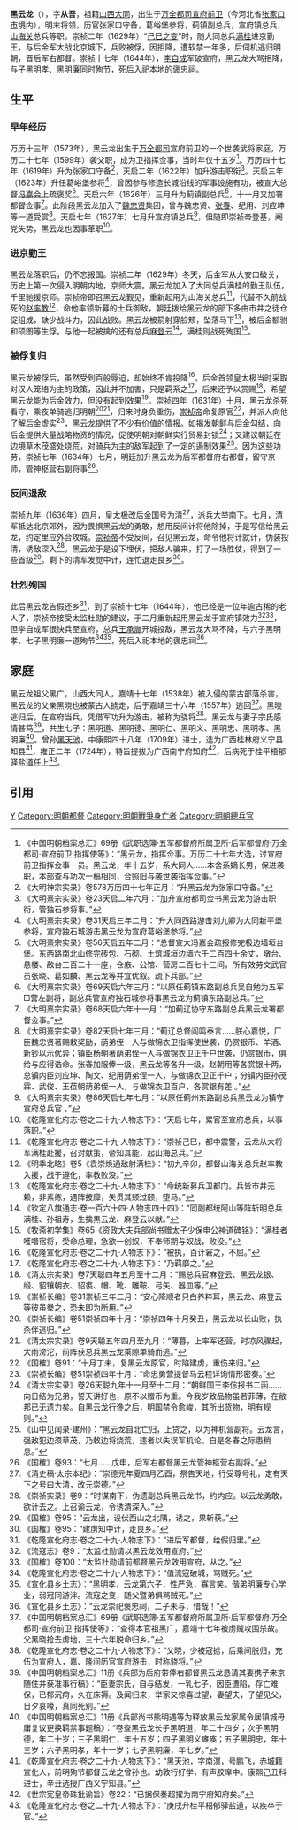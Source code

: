 {{otheruses|subject=崇祯年间的右都督黑云龙|other=辽阳副总兵[[黑春|黑春]]之子黑云龙|黑云龙 (明朝辽东武将)}}
{{東亞男性歷史人物
| 名稱 = 黑云龙
| 身份 = 武将
| 國家 = 中国
| 時代 = 明朝
| 主君 =
| 屆數 =
| 最高職務 =
| 前任 =
| 繼任 =
| 圖片名稱 =
| 圖片大小 =
| 圖片說明 =
| 氏 =
| 姓 =
| 名 =
| 姓名 =
| 羅馬拼音 =
| 字 = 从吾
| 號 =
| 職官 = 后军都督府右都督<small> 本官</small><br>神枢营右副将<small> 差遣</small>
| 封爵 =
| 封號 =
| 位階 = 正一品
| 封地 =
| 神號 =
| 尊號 =
| 族裔 = 
| 旗籍 =
| 氏族 =
| 籍貫 =
| 祖籍 = 山西大同
| 本籍 =
| 出身地 =
| 府邸 =
| 世系 =
| 初名 =
| 小字 =
| 別名 =
| 法號 =
| 院號 =
| 其他名號 =
| 出生日期 = 1573年
| 出生地點 = 万全宣府
| 婚年 =
| 逝世日期 = 1644年
| 逝世地點 = 万全宣府
| 在位年代 =
| 廟號 =
| 諡號 =
| 墓葬 =
| 祠廟 = 褒忠祠
| 父親 = 黑晓
| 嫡母 =
| 母親 =
| 繼父=
| 繼母=
| 養父=
| 養母=
| 元配 =
| 正室 =
| 妻 = 宗氏
| 繼室 =
| 平妻 =
| 側室 =
| 元配之父 =
| 元配之嫡母 =
| 元配之母 =
| 正室之父 =
| 正室之嫡母 =
| 正室之母 =
| 妻之父 =
| 妻之嫡母 =
| 妻之母 =
| 繼室之父 =
| 繼室之嫡母 =
| 繼室之母 =
| 平妻之父 =
| 平妻之嫡母 =
| 平妻之母 =
| 兄弟 =
| 姊妹 =
| 嫡兄弟 =
| 嫡姊妹 =
| 庶兄弟 =
| 庶姊妹 =
| 同胞兄弟 =
| 同胞姊妹 =
| 異母兄弟 =
| 異母姊妹 =
| 異父兄弟 =
| 異父姊妹 =
| 繼兄弟 =
| 繼姊妹 =
| 子 =黑明道<br>黑明德<br>黑明仁<br>黑明义<br>黑明忠<br>黑明孝<br>黑明廉
| 女 =
| 嫡子 =
| 嫡女 =
| 庶子 =
| 庶女 =
| 養子 =
| 養女 =
| 繼子 =
| 繼女 =
| 其他親屬 =祖父黑广<br>曾孙黑天池
| 出身 =
| 功名 =
| 經歷 =
| 著作 =
| 注釋 =
}}
'''黑云龙'''（{{Bd|1573年|3 = 1644年|catIdx = H黑}}），字'''从吾'''，祖籍[[山西|山西]][[大同|大同]]，出生于[[万全都指挥使司|万全都司]][[宣府前卫|宣府前卫]]（今河北省[[张家口市|张家口市]]境内），明末将领，历官张家口守备，葛峪堡参将，蓟镇副总兵，宣府镇总兵，[[山海关|山海关]]总兵等职。崇祯二年（1629年）“[[己巳之變_(崇禎)|己巳之变]]”时，随大同总兵[[满桂|满桂]]进京勤王，与后金军大战北京城下，兵败被俘，因拒降，遭软禁一年多，后伺机逃归明朝，晋后军右都督。崇祯十七年（1644年），[[李自成|李自成]]军破宣府，黑云龙大骂拒降，与子黑明孝、黑明廉同时殉节，死后入祀本地的褒忠祠。

== 生平 ==
=== 早年经历 ===
万历十三年（1573年），黑云龙出生于[[万全都司|万全都司]]宣府前卫的一个世袭武将家庭，万历二十七年（1599年）袭父职，成为卫指挥佥事，当时年仅十五岁<ref>《中国明朝档案总汇》69册《武职选簿·五军都督府所属卫所·后军都督府·万全都司·宣府前卫·指挥使等》：“黑云龙，指挥佥事。万历二十七年大选，过宣府前卫指挥佥事一员。黑云龙，年十五岁，系大同人……本舍系嫡长男，保进袭职，本部查与功次一稿相同，合照旧与袭世袭指挥佥事。”</ref>。万历四十七年（1619年）升为张家口守备<ref>《大明神宗实录》卷578万历四十七年正月：“升黑云龙为张家口守备。”</ref>，天启二年（1622年）加升游击职衔<ref>《大明熹宗实录》卷23天启二年六月：“加升宣府都司佥书黑云龙为游击职衔，管独石参将事。”</ref>。天启三年（1623年）升任葛峪堡参将<ref>《大明熹宗实录》卷31天启三年二月：“升大同西路游击刘九卿为大同新平堡参将，宣府独石城游击黑云龙为宣府葛峪堡参将。”</ref>，曾因参与修造长城沿线的军事设施有功，被宣大总督[[冯嘉会|冯嘉会]]上疏褒奖<ref>《大明熹宗实录》卷56天启五年二月：“总督宣大冯嘉会疏报修完极边墙垣台堡。东西路南北山修完砖包、石砌、土筑城垣边墙六千二百四十余丈，墩台、悬楼、敌台三百二十一座，仓廒、公馆、营房二百七十三间，所有效劳文武官员张晓、葛如麟、黑云龙等并宜优叙。疏下兵部。”</ref>。天启六年（1626年）三月升为蓟镇副总兵<ref>《大明熹宗实录》卷69天启六年三月：“以原任蓟镇东路副总兵吴自勉为五军□营左副将，副总兵管宣府独石城参将事黑云龙为蓟镇东路副总兵。”</ref>，十一月又加署都督佥事<ref>《大明熹宗实录》卷68天启六年十一月：“加蓟辽协守东路副总兵黑云龙署都督佥事。”</ref>。此阶段黑云龙加入了[[魏忠贤|魏忠贤]]集团，曾与魏忠贤、[[张春|张春]]、纪用、刘应坤等一道受赏<ref>《大明熹宗实录》卷82天启七年三月：“蓟辽总督阎鸣泰言……朕心嘉悦，厂臣魏忠贤著赐敕奖励，荫弟侄一人与做锦衣卫指挥使世袭，仍赏银币、羊酒、新钞以示优异；镇臣杨朝著荫弟侄一人与做锦衣卫正千户世袭，仍赏银币，俱给与应得诰命。张春加服俸一级，黑云龙等各升一级，赵朝用等各赏银十两，总镇内臣刘应坤、陶文、纪用荫弟侄一人，与做锦衣卫正千户；分镇内臣孙茂霖、武俊、王莅朝荫弟侄一人，与做锦衣卫百户，各赏银有差 。”</ref>。天启七年（1627年）七月升宣府镇总兵<ref>《大明熹宗实录》卷86天启七年七月：“以原任蓟州东路副总兵黑云龙为镇守宣府总兵官 。”</ref>，但随即崇祯帝登基，阉党失势，黑云龙也因事革职<ref>《乾隆宣化府志·卷之二十九·人物志下》：“天启七年，累官至宣府总兵，以事落职。”</ref>。

=== 进京勤王 ===
黑云龙落职后，仍不忘报国。崇祯二年（1629年）冬天，后金军从大安口破关，历史上第一次侵入明朝内地，京师大震。黑云龙加入了大同总兵满桂的勤王队伍，千里驰援京师。崇祯帝即召黑云龙觐见，重新起用为山海关总兵<ref>《乾隆宣化府志·卷之二十九·人物志下》：“崇祯己巳，都中震警，云龙从大将军满桂赴援，召对献策，帝知其能，起山海总兵。”</ref>，代替不久前战死的[[赵率教|赵率教]]<ref>《明季北略》卷5《袁崇焕通敌射满桂》：“初九辛卯，都督山海关总兵赵率教入援，战于遵化，率教败没。”</ref>，命他率领新募的士兵御敌，朝廷拨给黑云龙的部下多由市井之徒仓促组成，缺少战斗力，因此战败。黑云龙被箭射穿脸颊，坠落马下<ref>《乾隆宣化府志·卷之二十九·人物志下》：“命统新募兵卫都门。兵皆市井无赖，非素练，遇阵披靡，矢贯其颊过颐，堕马。”</ref>，被后金额驸和硕图等生俘，与他一起被擒的还有总兵[[麻登云|麻登云]]<ref> 《钦定八旗通志·卷一百六十四·人物志四十四》：“同副都统阿山等阵斩明总兵满桂、孙祖寿，生擒黒云龙、麻登云以献。”</ref>，满桂则战死殉国<ref>《牧斋初学集》卷65《资政大夫兵部尚书赠太子少保申公神道碑铭》：“满桂者嚄唶宿将，受命总理，急欲一创奴，不奉师期与奴战，败没。”</ref>。

===被俘复归===
黑云龙被俘后，虽然受到百般辱迫，却始终不肯投降<ref>《乾隆宣化府志·卷之二十九·人物志下》：“被执，百计窘之，不屈。”</ref>。后金首领[[皇太极|皇太极]]当时采取对汉人笼络为主的政策，因此并不加害，只是羁系之<ref>《乾隆宣化府志·卷之二十九·人物志下》：“乃羁靡之。”</ref>，后来还予以赏赐<ref> 《清太宗实录》卷7天聪四年五月至十二月：“赐总兵官麻登云、黑云龙银、缎、貂镶朝衣、貂裘、帽、靴、雕鞍、弓矢、器皿等。”</ref>，希望黑云龙能为后金效力，但没有起到效果<ref>《崇祯长编》卷31崇祯三年二月：“安心降顺者只白养粹耳，黑云龙、麻登云等彼虽豢之，恐未即为所用。”</ref>。崇祯四年（1631年）十月，黑云龙杀死看守，乘夜单骑逃归明朝<ref>《崇祯长编》卷51崇祯四年十月：“崇祯四年十月癸丑，黑云龙以长山败，执杀伴逃归。”</ref><ref>《清太宗实录》卷9天聪五年四月至九月：“薄暮，上率军还营。时凉风骤起，大雨滂沱，前阵获总兵黑云龙乘隙单骑而逃。”</ref>，归来时身负重伤，[[崇祯帝|崇祯帝]]命复原官<ref>《国榷》卷91：“十月丁未，复黑云龙原官，时陷建虏，重伤来归。”</ref>，并派人向他了解后金虚实<ref>《崇祯长编》卷51崇祯四年十月：“命忠勇营提督马云程详询情形密奏。”</ref>，黑云龙提供了不少有价值的情报。如揭发朝鲜与后金勾结，向后金提供大量战略物资的情况，促使明朝对朝鲜实行贸易封锁<ref>《清太宗实录》卷26天聪九年十一月至十二月：“朝鲜国王李倧报书二函……向日结为兄弟，誓天讲好也，原不以赠币为重。今我岁致品物虽若菲薄，在敝邦已无遗力矣。自黑云龙行谗之后，明国禁令愈峻，其所出货物，明有规则。” </ref>；又建议朝廷在边境草木茂盛处烧荒，对骑兵为主的敌军起到了一定的遏制效果<ref>《山中见闻录·建州》：“黑云龙自北亡归，上贷之，以为神机营副将。云龙言，强敌犯边须草茂，乃敕边将烧荒，违者以失误军机论。自是冬春之际患稍息。”</ref>。因为这些功劳，崇祯七年（1634年）七月，明廷加升黑云龙为后军都督府右都督，留守京师，管神枢营右副将事<ref>《国榷》卷93：“七月……戊申，后军右都督黑云龙管神枢营右副将。”</ref>。

===反间退敌===
崇祯九年（1636年）四月，皇太极改后金国号为清<ref>《清史稿·太宗本纪》：“崇德元年夏四月乙酉，祭告天地，行受尊号礼，定有天下之号曰大清，改元崇德。”</ref>，派兵大举南下。七月，清军抵达北京郊外，因为畏惧黑云龙的勇敢，想用反间计将他除掉，于是写信给黑云龙，约定里应外合攻城。[[崇祯帝|崇祯帝]]不受反间，召见黑云龙，命令他将计就计，伪装投清，诱敌深入<ref>《崇祯实录》卷9：“时谋南下，伪遗副总兵黑云龙书，约内应。以云龙勇敢，欲计去之。上召谕云龙，令诱清深入。”</ref>。黑云龙于是设下埋伏，把敌人骗来，打了一场胜仗，得到了一些首级<ref>《国榷》卷95：“云龙出，设伏西山之北隅，诱之，果斩获。”</ref>。剩下的清军发觉中计，连忙退走良乡<ref>《国榷》卷95：“建虏知中计，走良乡。”</ref>。

=== 壮烈殉国 ===

此后黑云龙告假还乡<ref>《乾隆宣化府志·卷之二十九·人物志下》：“进后军都督，给假归里。”</ref>，到了崇祯十七年（1644年），他已经是一位年逾古稀的老人了，崇祯帝接受太监杜勋的建议，于二月重新起用黑云龙于宣府镇效力<ref>《流寇志》卷9：“太监杜勋请以黑云龙效用宣府。”</ref><ref>《国榷》卷100：“太监杜勋请前都督黑云龙效用宣府，从之。”</ref>，但李自成军很快兵至宣府，总兵[[王承胤|王承胤]]开城投敌，黑云龙大骂不降，与六子黑明孝、七子黑明廉一道殉节<ref>《乾隆宣化府志·卷之二十九·人物志下》：“值流寇破城，骂贼死。”</ref><ref>《宣化县乡土志》：“黑明孝，云龙第六子，性严急，寡言笑。偕弟明廉专心学业，弱冠同游泮。流寇之变，随父暨弟俱骂贼死。”</ref>，死后入祀本地的褒忠祠<ref>《宣化县乡土志》：“云龙崇祀褒忠祠，二子未与，惜哉！”</ref>。

== 家庭 ==
黑云龙祖父黑广，山西大同人，嘉靖十七年（1538年）被入侵的蒙古部落杀害，黑云龙的父亲黑晓也被蒙古人掳走，后于嘉靖三十六年（1557年）逃回<ref>《中国明朝档案总汇》69册《武职选簿·五军都督府所属卫所·后军都督府·万全都司·宣府前卫·指挥使等》：“查得本官祖黑广，嘉靖十七年被虏贼攻围杀故。父黑晓抢去虏地，三十六年脱命归乡。”</ref>。黑晓逃归后，在宣府当兵，凭借军功升为游击，被称为骁将<ref>《乾隆宣化府志·卷之二十九·人物志下》：“父晓，少被寇掳，后乘间脱归，充伍为宣府人，嘉、隆间历官宣府游击，时称骁将。”</ref>。黑云龙与妻子宗氏感情甚笃<ref>《中国明朝档案总汇》11册《兵部为后府带俸右都督黑云龙恳请其妻携子来京随住并获准事行稿》：“臣妻宗氏，自与结发，一乳七子，因臣遭陷，存亡难保，已郁沉疴，久在床褥。及闻归来，举家又惊喜过望，妻望夫，子望见父，日夕哀嚎，真同死别。”</ref>，共生七子：黑明道、黑明德、黑明仁、黑明义、黑明忠、黑明孝、黑明廉<ref>《中国明朝档案总汇》11册《兵部尚书熊明遇等为释放黑云龙家属令居镇城毋庸复议更换羁禁事题稿》：“卷查黑云龙长子黑明道，年二十四岁；次子黑明德，年二十岁；三子黑明仁，年十五岁；四子黑明义瘫痪；五子黑明忠，年十三岁；六子黑明孝，年十一岁；七子黑明廉，年七岁。”</ref>。曾孙[[黑天池|黑天池]]，中康熙四十八年（1709年）进士，选为广西桂林府义宁县知县<ref>《乾隆宣化府志·卷之二十九·人物志下》：“黑天池，字南溟，号鹏飞，赤城籍宣化人，前明殉节都督云龙之曾孙也。幼敦行好学，有声胶庠中。康熙己丑科进士，辛丑选授广西义宁知县。”</ref>，雍正二年（1724年），特旨提拔为广西南宁府知府<ref>《世宗宪皇帝硃批谕旨》卷22：“已据保奏超擢为南宁府知府矣。”</ref>，后病死于桂平梧郁驿盐道任上<ref>《乾隆宣化府志·卷之二十九·人物志下》：“庚戌升桂平梧郁驿盐道，以疾卒于官。”</ref>。
==引用==

{{Reflist|2}}
{{DEFAULTSORT:H黑}}

[[Category:黑姓|Y]]
[[Category:明朝都督|Category:明朝都督]]
[[Category:明朝戰爭身亡者|Category:明朝戰爭身亡者]]
[[Category:明朝總兵官|Category:明朝總兵官]]